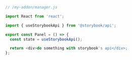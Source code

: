 ```js
// /my-addon/manager.js

import React from 'react';

import { useStorybookApi } from '@storybook/api';

export const Panel = () => {
  const state = useStorybookApi();

  return <div>do something with storybook's api</div>;
};
```
